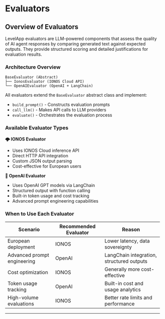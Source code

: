 # Evaluators

## Overview of Evaluators

LevelApp evaluators are LLM-powered components that assess the quality of AI agent responses by comparing generated text against expected outputs. They provide structured scoring and detailed justifications for evaluation results.

### Architecture Overview

```
BaseEvaluator (Abstract)
├── IonosEvaluator (IONOS Cloud API)
└── OpenAIEvaluator (OpenAI + LangChain)
```

All evaluators extend the `BaseEvaluator` abstract class and implement:
- `build_prompt()` - Constructs evaluation prompts
- `call_llm()` - Makes API calls to LLM providers
- `evaluate()` - Orchestrates the evaluation process

### Available Evaluator Types

**🌩️ IONOS Evaluator**
- Uses IONOS Cloud inference API
- Direct HTTP API integration
- Custom JSON output parsing
- Cost-effective for European users

**🤖 OpenAI Evaluator**
- Uses OpenAI GPT models via LangChain
- Structured output with function calling
- Built-in token usage and cost tracking
- Advanced prompt engineering capabilities

### When to Use Each Evaluator

| Scenario | Recommended Evaluator | Reason |
|----------|----------------------|---------|
| European deployment | IONOS | Lower latency, data sovereignty |
| Advanced prompt engineering | OpenAI | LangChain integration, structured outputs |
| Cost optimization | IONOS | Generally more cost-effective |
| Token usage tracking | OpenAI | Built-in cost and usage analytics |
| High-volume evaluations | IONOS | Better rate limits and performance |

---